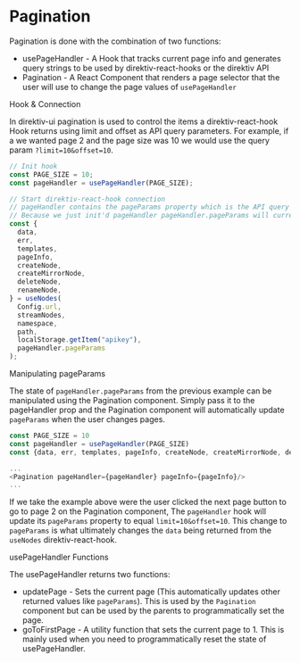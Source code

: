 
<Meta title="Systems/Pagination" />

# Pagination

Pagination is done with the combination of two functions:

- usePageHandler - A Hook that tracks current page info and generates query strings to be used by direktiv-react-hooks or the direktiv API
- Pagination - A React Component that renders a page selector that the user will use to change the page values of `usePageHandler`

<div className="subheading">Hook & Connection</div>

In direktiv-ui pagination is used to control the items a direktiv-react-hook Hook returns using limit and offset as API query parameters. For example, if a we wanted page 2 and the page size was 10 we would use the query param `?limit=10&offset=10`.

```js
// Init hook
const PAGE_SIZE = 10;
const pageHandler = usePageHandler(PAGE_SIZE);

// Start direktiv-react-hook connection
// pageHandler contains the pageParams property which is the API query that we need to pass to direktiv hooks.
// Because we just init'd pageHandler pageHandler.pageParams will currently equal `limit=10&offset=0`
const {
  data,
  err,
  templates,
  pageInfo,
  createNode,
  createMirrorNode,
  deleteNode,
  renameNode,
} = useNodes(
  Config.url,
  streamNodes,
  namespace,
  path,
  localStorage.getItem("apikey"),
  pageHandler.pageParams
);
```

<div className="subheading">Manipulating pageParams</div>

The state of `pageHandler.pageParams` from the previous example can be manipulated using the Pagination component. Simply pass it to the pageHandler prop and the Pagination component will automatically update `pageParams` when the user changes pages.

```js
const PAGE_SIZE = 10
const pageHandler = usePageHandler(PAGE_SIZE)
const {data, err, templates, pageInfo, createNode, createMirrorNode, deleteNode, renameNode } = useNodes(Config.url, streamNodes, namespace, path, localStorage.getItem("apikey"), pageHandler.pageParams)

...
<Pagination pageHandler={pageHandler} pageInfo={pageInfo}/>
...
```

If we take the example above were the user clicked the next page button to go to page 2 on the Pagination component, The `pageHandler` hook will update its `pageParams` property to equal `limit=10&offset=10`. This change to `pageParams` is what ultimately changes the `data` being returned from the `useNodes` direktiv-react-hook.

<div className="subheading">usePageHandler Functions</div>

The usePageHandler returns two functions:

- updatePage - Sets the current page (This automatically updates other returned values like `pageParams`). This is used by the `Pagination` component but can be used by the parents to programmatically set the page.
- goToFirstPage - A utility function that sets the current page to 1. This is mainly used when you need to programmatically reset the state of usePageHandler.
